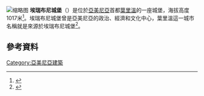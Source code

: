 [[File:Erebuni_SE_Entrance.JPG|缩略图]]
'''埃瑞布尼城堡'''（{{lang-hy|Էրեբունի}}）是位於[[亞美尼亞|亞美尼亞]]首都[[葉里溫|葉里溫]]的一座城堡，海拔高度1017米<ref>{{Cite web |url=http://elevationmap.net/mahari-street-yerevan-armenia?latlngs=%2840.140684,44.53798800000004%29 |title=Erebuni Fortress Elevation and Position |accessdate=2015-12-17 |archive-date=2019-08-15 |archive-url=https://web.archive.org/web/20190815233203/https://elevationmap.net/mahari-street-yerevan-armenia?latlngs=(40.140684,44.53798800000004) |dead-url=no }}</ref>。埃瑞布尼城堡曾是亞美尼亞的政治、經濟和文化中心，葉里溫這一城市名稱就是來源於埃瑞布尼城堡<ref>{{cite book| last = Israelyan| first = Margarit A| title = Էրեբունի: Բերդ-Քաղաքի Պատմություն (Erebuni: The History of a Fortress-City)| publisher = Hayastan Publishing Press| location= Yerevan| year = 1971| pages=8–15| isbn = |language=hy}}</ref>。
== 參考資料 ==
{{Reflist}}
[[Category:亞美尼亞建築|Category:亞美尼亞建築]]